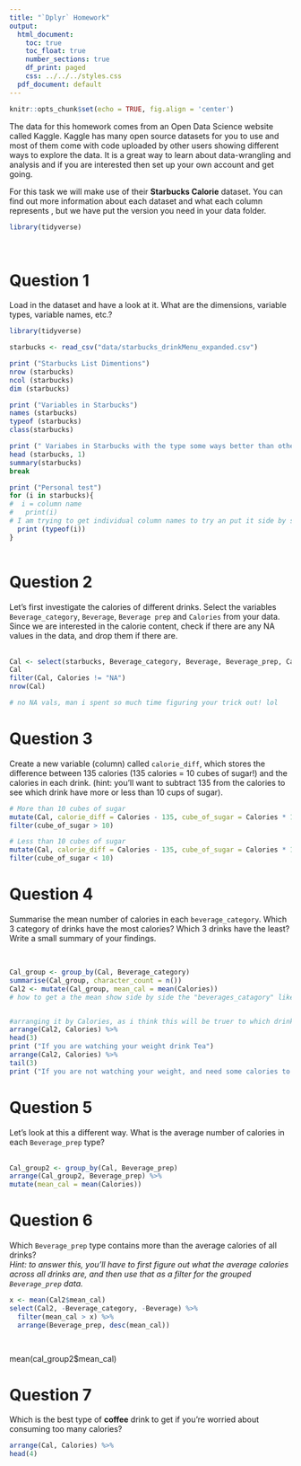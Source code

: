 ```yaml
---
title: "`Dplyr` Homework"
output:
  html_document:
    toc: true
    toc_float: true
    number_sections: true
    df_print: paged
    css: ../../../styles.css
  pdf_document: default
---
```



```r
knitr::opts_chunk$set(echo = TRUE, fig.align = 'center')
```


The data for this homework comes from an Open Data Science website called Kaggle. Kaggle has many open source datasets for you to use and most of them come with code uploaded by other users showing different ways to explore the data. It is a great way to learn about data-wrangling and analysis and if you are interested then set up your own account and get going. 

For this task we will make use of their **Starbucks Calorie** dataset. You can find out more information about each dataset and what each column represents \href{https://www.kaggle.com/starbucks/starbucks-menu}{https://www.kaggle.com/starbucks/starbucks-menu}, but we have put the version you need in your data folder.   


```r
library(tidyverse)
```

<br>

# Question 1

Load in the dataset and have a look at it. What are the dimensions, variable types, variable names, etc.?
<br>

```r
library(tidyverse)
```

```r
starbucks <- read_csv("data/starbucks_drinkMenu_expanded.csv")
```
```r
print ("Starbucks List Dimentions")
nrow (starbucks)
ncol (starbucks)
dim (starbucks)

print ("Variables in Starbucks")
names (starbucks)
typeof (starbucks)
class(starbucks) 

print (" Variabes in Starbucks with the type some ways better than others")
head (starbucks, 1)
summary(starbucks)
break

print ("Personal test")
for (i in starbucks){
#  i = column name
#   print(i)  
# I am trying to get individual column names to try an put it side by side the typeof and maybe create a list of the names and variables, but dont know
  print (typeof(i))
}
  
```

# Question 2

Let's first investigate the calories of different drinks. Select the variables `Beverage_category`, `Beverage`, `Beverage prep` and `Calories` from your data. Since we are interested in the calorie content, check if there are any NA values in the data, and drop them if there are.   
<br>

```r

Cal <- select(starbucks, Beverage_category, Beverage, Beverage_prep, Calories)
Cal
filter(Cal, Calories != "NA")
nrow(Cal)

# no NA vals, man i spent so much time figuring your trick out! lol
```


# Question 3

Create a new variable (column) called `calorie_diff`, which stores the difference between 135 calories (135 calories = 10 cubes of sugar!) and the calories in each drink.
(hint: you'll want to subtract 135 from the calories to see which drink have more or less than 10 cups of sugar). 
<br>

```r
# More than 10 cubes of sugar
mutate(Cal, calorie_diff = Calories - 135, cube_of_sugar = Calories * 10/135) %>% 
filter(cube_of_sugar > 10)

# Less than 10 cubes of sugar
mutate(Cal, calorie_diff = Calories - 135, cube_of_sugar = Calories * 10/135) %>% 
filter(cube_of_sugar < 10)
```


# Question 4

Summarise the mean number of calories in each `beverage_category`.  Which 3 category of drinks have the most calories? Which 3 drinks have the least? Write a small summary of your findings.  

<br>

```r
Cal_group <- group_by(Cal, Beverage_category)
summarise(Cal_group, character_count = n())
Cal2 <- mutate(Cal_group, mean_cal = mean(Calories))
# how to get a the mean show side by side the "beverages_catagory" like how character_count = n() int he previous summarise?


#arranging it by Calories, as i think this will be truer to which drink has higher calories
arrange(Cal2, Calories) %>% 
head(3)
print ("If you are watching your weight drink Tea")
arrange(Cal2, Calories) %>% 
tail(3)
print ("If you are not watching your weight, and need some calories to fully utalize the governments 1 excersice rule, drink this")

```


# Question 5

Let's look at this a different way. What is the average number of calories in each `Beverage_prep` type?    
<br>

```r
Cal_group2 <- group_by(Cal, Beverage_prep)
arrange(Cal_group2, Beverage_prep) %>% 
mutate(mean_cal = mean(Calories))

```


# Question 6

Which `Beverage_prep` type contains more than the average calories of all drinks?   
*Hint: to answer this, you'll have to first figure out what the average calories across all drinks are, and then use that as a filter for the grouped `Beverage_prep` data.*

```r
x <- mean(Cal2$mean_cal)
select(Cal2, -Beverage_category, -Beverage) %>% 
  filter(mean_cal > x) %>% 
  arrange(Beverage_prep, desc(mean_cal))

  
```


mean(cal_group2$mean_cal)

# Question 7

Which is the best type of **coffee** drink to get if you're worried about consuming too many calories? 

```r
arrange(Cal, Calories) %>% 
head(4)
```






